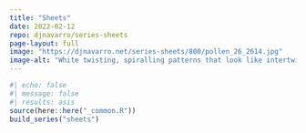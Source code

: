 ```yaml
---
title: "Sheets"
date: 2022-02-12
repo: djnavarro/series-sheets
page-layout: full
image: "https://djnavarro.net/series-sheets/800/pollen_26_2614.jpg"
image-alt: "White twisting, spiralling patterns that look like intertwined ribbons against a red, orange, and tan background"
---
```

   
::: {.grid}
  
```r
#| echo: false
#| message: false
#| results: asis
source(here::here("_common.R"))
build_series("sheets")
```
   
:::
   
